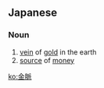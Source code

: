 ==Japanese==
{{ja-kanjitab|きん|みゃく|yomi=o}}

===Noun===
{{ja-noun|きんみゃく}}

# [[vein]] of [[gold]] in the earth
# [[source]] of [[money]]

[[ko:金脈]]
